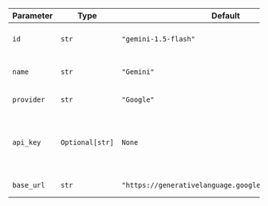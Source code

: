 | Parameter  | Type            | Default                                                | Description                                                                                |
| ---------- | --------------- | ------------------------------------------------------ | ------------------------------------------------------------------------------------------ |
| `id`       | `str`           | `"gemini-1.5-flash"`                                   | The ID of the Gemini model to use                                                          |
| `name`     | `str`           | `"Gemini"`                                             | The name of this chat model instance                                                       |
| `provider` | `str`           | `"Google"`                                             | The provider of the model                                                                  |
| `api_key`  | `Optional[str]` | `None`                                                 | The API key for authenticating with Google (defaults to environment variable GOOGLE_API_KEY) |
| `base_url` | `str`           | `"https://generativelanguage.googleapis.com/v1beta/"` | The base URL for API requests                                                              |
